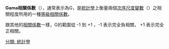 {{unreferenced|time=2013-10-24T15:03:40+00:00}}
'''Gama相關係數'''（{{lang-en|Goodman and Kruskal's gamma}}），通常表示為G，是[[統計學|統計學]]上衡量兩個[[測量尺度#次序尺度|次序尺度變數]]（{{lang-en|ordinal level variables}}）之相關程度所用的一種[[相關係數|等級相關係數]]。

跟其他的[[相關係數|相關係數]]一樣，G的範圍從 -1 到 +1 ，-1 表示完全負相關， +1 表示完全正相關。

{{統計學小作品}}

[[分類:_統計學|分類: 統計學]]